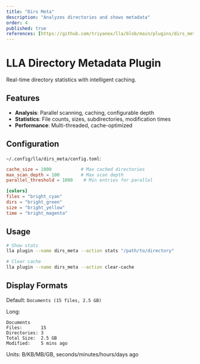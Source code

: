 ```yaml
---
title: "Dirs Meta"
description: "Analyzes directories and shows metadata"
order: 4
published: true
references: [https://github.com/triyanox/lla/blob/main/plugins/dirs_meta]
---
```

# LLA Directory Metadata Plugin

Real-time directory statistics with intelligent caching.

## Features

- **Analysis**: Parallel scanning, caching, configurable depth
- **Statistics**: File counts, sizes, subdirectories, modification times
- **Performance**: Multi-threaded, cache-optimized

## Configuration

`~/.config/lla/dirs_meta/config.toml`:

```toml
cache_size = 1000           # Max cached directories
max_scan_depth = 100        # Max scan depth
parallel_threshold = 1000    # Min entries for parallel

[colors]
files = "bright_cyan"
dirs = "bright_green"
size = "bright_yellow"
time = "bright_magenta"
```

## Usage

```bash
# Show stats
lla plugin --name dirs_meta --action stats "/path/to/directory"

# Clear cache
lla plugin --name dirs_meta --action clear-cache
```

## Display Formats

Default: `Documents (15 files, 2.5 GB)`

Long:

```
Documents
Files:       15
Directories: 3
Total Size:  2.5 GB
Modified:    5 mins ago
```

Units: B/KB/MB/GB, seconds/minutes/hours/days ago
